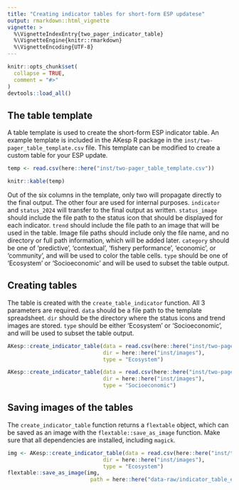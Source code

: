```yaml
---
title: "Creating indicator tables for short-form ESP updatese"
output: rmarkdown::html_vignette
vignette: >
  %\VignetteIndexEntry{two_pager_indicator_table}
  %\VignetteEngine{knitr::rmarkdown}
  %\VignetteEncoding{UTF-8}
---
```


```r
knitr::opts_chunk$set(
  collapse = TRUE,
  comment = "#>"
)
devtools::load_all()
```

## The table template

A table template is used to create the short-form ESP indicator table. An example template is included in the AKesp R package in the `inst/two-pager_table_template.csv` file. This template can be modified to create a custom table for your ESP update.

```r
temp <- read.csv(here::here("inst/two-pager_table_template.csv"))

knitr::kable(temp)
```
Out of the six columns in the template, only two will propagate directly to the final output. The other four are used for internal purposes. `indicator` and `status_2024` will transfer to the final output as written. `status_image` should include the file path to the status icon that should be displayed for each indicator. `trend` should include the file path to an image that will be used in the table. Image file paths should include only the file name, and no directory or full path information, which will be added later. `category` should be one of 'predictive', 'contextual', 'fishery performance', 'economic', or 'community', and will be used to color the table cells. `type` should be one of 'Ecosystem' or 'Socioeconomic' and will be used to subset the table output.

## Creating tables

The table is created with the `create_table_indicator` function. All 3 parameters are required. `data` should be a file path to the template spreadsheet. `dir` should be the directory where the status icons and trend images are stored. `type` should be either 'Ecosystem' or 'Socioeconomic', and will be used to subset the table output.

```r
AKesp::create_indicator_table(data = read.csv(here::here("inst/two-pager_table_template.csv")),
                              dir = here::here("inst/images"),
                              type = "Ecosystem")
```

```r
AKesp::create_indicator_table(data = read.csv(here::here("inst/two-pager_table_template.csv")),
                              dir = here::here("inst/images"),
                              type = "Socioeconomic")
```

## Saving images of the tables

The `create_indicator_table` function returns a `flextable` object, which can be saved as an image with the `flextable::save_as_image` function. Make sure that all dependencies are installed, including `magick`. 

```r
img <- AKesp::create_indicator_table(data = read.csv(here::here("inst/two-pager_table_template.csv")),
                              dir = here::here("inst/images"),
                              type = "Ecosystem")
flextable::save_as_image(img,
                          path = here::here("data-raw/indicator_table_eco.png"))
```
